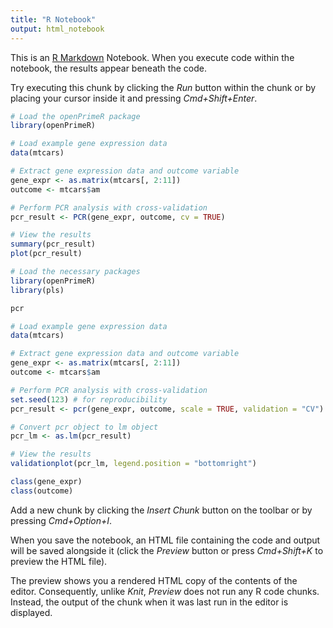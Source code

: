 ```yaml
---
title: "R Notebook"
output: html_notebook
---
```


This is an [R Markdown](http://rmarkdown.rstudio.com) Notebook. When you execute code within the notebook, the results appear beneath the code. 

Try executing this chunk by clicking the *Run* button within the chunk or by placing your cursor inside it and pressing *Cmd+Shift+Enter*. 

```r
# Load the openPrimeR package
library(openPrimeR)

# Load example gene expression data
data(mtcars)

# Extract gene expression data and outcome variable
gene_expr <- as.matrix(mtcars[, 2:11])
outcome <- mtcars$am

# Perform PCR analysis with cross-validation
pcr_result <- PCR(gene_expr, outcome, cv = TRUE)

# View the results
summary(pcr_result)
plot(pcr_result)
```


```r
# Load the necessary packages
library(openPrimeR)
library(pls)

pcr

# Load example gene expression data
data(mtcars)

# Extract gene expression data and outcome variable
gene_expr <- as.matrix(mtcars[, 2:11])
outcome <- mtcars$am

# Perform PCR analysis with cross-validation
set.seed(123) # for reproducibility
pcr_result <- pcr(gene_expr, outcome, scale = TRUE, validation = "CV")

# Convert pcr object to lm object
pcr_lm <- as.lm(pcr_result)

# View the results
validationplot(pcr_lm, legend.position = "bottomright")
```


```r
class(gene_expr)
class(outcome)

```

Add a new chunk by clicking the *Insert Chunk* button on the toolbar or by pressing *Cmd+Option+I*.

When you save the notebook, an HTML file containing the code and output will be saved alongside it (click the *Preview* button or press *Cmd+Shift+K* to preview the HTML file). 

The preview shows you a rendered HTML copy of the contents of the editor. Consequently, unlike *Knit*, *Preview* does not run any R code chunks. Instead, the output of the chunk when it was last run in the editor is displayed.

